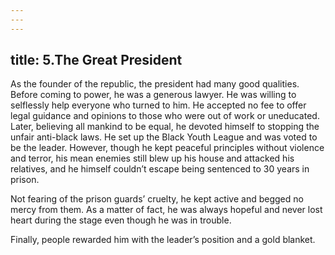 ```yaml
---
---
---
```

title: 5.The Great President
---

As the founder of the republic, the president had many good qualities. Before coming to power, he was a generous lawyer. He was willing to selflessly help everyone who turned to him. He accepted no fee to offer legal guidance and opinions to those who were out of work or uneducated. Later, believing all mankind to be equal, he devoted himself to stopping the unfair anti-black laws. He set up the Black Youth League and was voted to be the leader. However, though he kept peaceful principles without violence and terror, his mean enemies still blew up his house and attacked his relatives, and he himself couldn’t escape being sentenced to 30 years in prison.

Not fearing of the prison guards’ cruelty, he kept active and begged no mercy from them. As a matter of fact, he was always hopeful and never lost heart during the stage even though he was in trouble.

Finally, people rewarded him with the leader’s position and a gold blanket. 